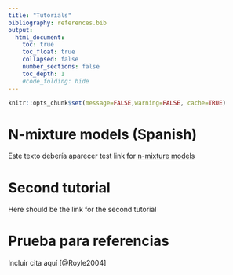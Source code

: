 ```yaml
---
title: "Tutorials"
bibliography: references.bib
output:
  html_document:
    toc: true
    toc_float: true
    collapsed: false
    number_sections: false
    toc_depth: 1
    #code_folding: hide
---
```


```r
knitr::opts_chunk$set(message=FALSE,warning=FALSE, cache=TRUE)
```



# N-mixture models (Spanish)

Este texto debería aparecer
test link for [n-mixture models](https://jabiologo.github.io/web/tutorials/nmixture.html)

# Second tutorial

Here should be the link for the second tutorial

# Prueba para referencias

Incluir cita aquí [@Royle2004]

